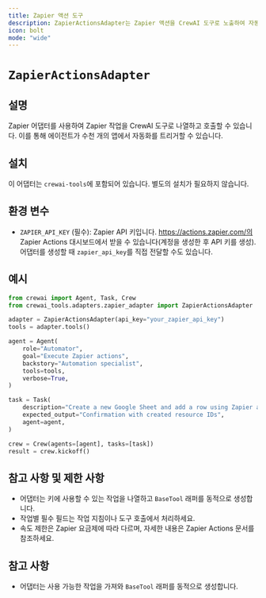 ```yaml
---
title: Zapier 액션 도구
description: ZapierActionsAdapter는 Zapier 액션을 CrewAI 도구로 노출하여 자동화를 지원합니다.
icon: bolt
mode: "wide"
---
```


# `ZapierActionsAdapter`

## 설명

Zapier 어댑터를 사용하여 Zapier 작업을 CrewAI 도구로 나열하고 호출할 수 있습니다. 이를 통해 에이전트가 수천 개의 앱에서 자동화를 트리거할 수 있습니다.

## 설치

이 어댑터는 `crewai-tools`에 포함되어 있습니다. 별도의 설치가 필요하지 않습니다.

## 환경 변수

- `ZAPIER_API_KEY` (필수): Zapier API 키입니다. https://actions.zapier.com/의 Zapier Actions 대시보드에서 받을 수 있습니다(계정을 생성한 후 API 키를 생성). 어댑터를 생성할 때 `zapier_api_key`를 직접 전달할 수도 있습니다.

## 예시

```python Code
from crewai import Agent, Task, Crew
from crewai_tools.adapters.zapier_adapter import ZapierActionsAdapter

adapter = ZapierActionsAdapter(api_key="your_zapier_api_key")
tools = adapter.tools()

agent = Agent(
    role="Automator",
    goal="Execute Zapier actions",
    backstory="Automation specialist",
    tools=tools,
    verbose=True,
)

task = Task(
    description="Create a new Google Sheet and add a row using Zapier actions",
    expected_output="Confirmation with created resource IDs",
    agent=agent,
)

crew = Crew(agents=[agent], tasks=[task])
result = crew.kickoff()
```

## 참고 사항 및 제한 사항

- 어댑터는 키에 사용할 수 있는 작업을 나열하고 `BaseTool` 래퍼를 동적으로 생성합니다.
- 작업별 필수 필드는 작업 지침이나 도구 호출에서 처리하세요.
- 속도 제한은 Zapier 요금제에 따라 다르며, 자세한 내용은 Zapier Actions 문서를 참조하세요.

## 참고 사항

- 어댑터는 사용 가능한 작업을 가져와 `BaseTool` 래퍼를 동적으로 생성합니다.
